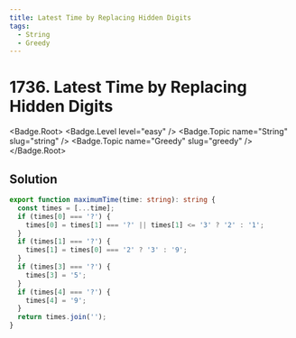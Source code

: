 ```yaml
---
title: Latest Time by Replacing Hidden Digits
tags:
  - String
  - Greedy
---
```


# 1736. Latest Time by Replacing Hidden Digits

<Badge.Root>
  <Badge.Level level="easy" />
  <Badge.Topic name="String" slug="string" />
  <Badge.Topic name="Greedy" slug="greedy" />
</Badge.Root>

## Solution

```typescript filename="solution.ts" copy
export function maximumTime(time: string): string {
  const times = [...time];
  if (times[0] === '?') {
    times[0] = times[1] === '?' || times[1] <= '3' ? '2' : '1';
  }
  if (times[1] === '?') {
    times[1] = times[0] === '2' ? '3' : '9';
  }
  if (times[3] === '?') {
    times[3] = '5';
  }
  if (times[4] === '?') {
    times[4] = '9';
  }
  return times.join('');
}
```

<ProblemLink
  codingSite="leetcode"
  href="https://leetcode.com/problems/latest-time-by-replacing-hidden-digits"
  title="Latest Time by Replacing Hidden Digits"
/>
